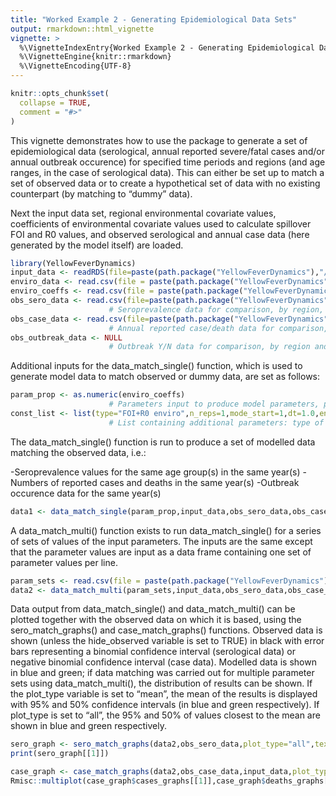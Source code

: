 ```yaml
---
title: "Worked Example 2 - Generating Epidemiological Data Sets"
output: rmarkdown::html_vignette
vignette: >
  %\VignetteIndexEntry{Worked Example 2 - Generating Epidemiological Data Sets}
  %\VignetteEngine{knitr::rmarkdown}
  %\VignetteEncoding{UTF-8}
---
```


```r
knitr::opts_chunk$set(
  collapse = TRUE,
  comment = "#>"
)
```

This vignette demonstrates how to use the package to generate a set of epidemiological data (serological, annual reported severe/fatal cases and/or annual outbreak occurence) for specified time periods and regions (and age ranges, in the case of serological data). This can either be set up to match a set of observed data or to create a hypothetical set of data with no existing counterpart (by matching to "dummy" data).

Next the input data set, regional environmental covariate values, coefficients of environmental covariate values used to calculate spillover FOI and R0 values, and observed serological and annual case data (here generated by the model itself) are loaded.

```r
library(YellowFeverDynamics)
input_data <- readRDS(file=paste(path.package("YellowFeverDynamics"),"/exdata/input_data_example.Rds",sep=""))
enviro_data <- read.csv(file = paste(path.package("YellowFeverDynamics"),"/exdata/enviro_data_example.csv",sep = ""),header = TRUE)
enviro_coeffs <- read.csv(file = paste(path.package("YellowFeverDynamics"),"/exdata/enviro_coeffs_example.csv",sep = ""),header = TRUE)
obs_sero_data <- read.csv(file=paste(path.package("YellowFeverDynamics"),"/exdata/sero_data_example_single.csv",sep=""),header=TRUE)    
                      # Seroprevalence data for comparison, by region, year & age group, in format no. samples/no. positives
obs_case_data <- read.csv(file=paste(path.package("YellowFeverDynamics"),"/exdata/case_data_example_single.csv",sep=""),header=TRUE)    
                      # Annual reported case/death data for comparison, by region and year, in format no. cases/no. deaths
obs_outbreak_data <- NULL
                      # Outbreak Y/N data for comparison, by region and year, in format 0 = no outbreaks, 1 = 1 or more outbreak(s) (here simply set to NULL)
```

Additional inputs for the data_match_single() function, which is used to generate model data to match observed or dummy data, are set as follows:

```r
param_prop <- as.numeric(enviro_coeffs)
                      # Parameters input to produce model parameters, potentially including spillover FOI and R0 by region, severe and fatal case reporting probability
const_list <- list(type="FOI+R0 enviro",n_reps=1,mode_start=1,dt=1.0,enviro_data=enviro_data,R0_fixed_values=NULL,vaccine_efficacy=1.0,p_rep_severe=0.05,p_rep_death=0.1)
                      # List containing additional parameters: type of parameter set used to calculate spillover FOI and R0 (here both calculated from environmental covariates), number of repetitions for which to run model and obtain average outputs, environmental covariate data, fixed R0 values by region used when R0 is not a variable, and values of vaccine efficacy and severe and fatal case reporting probability used when these are not variables set via param_prop
```

The data_match_single() function is run to produce a set of modelled data matching the observed data, i.e.:

-Seroprevalence values for the same age group(s) in the same year(s)
-Numbers of reported cases and deaths in the same year(s)
-Outbreak occurence data for the same year(s)

```r
data1 <- data_match_single(param_prop,input_data,obs_sero_data,obs_case_data,obs_outbreak_data,const_list)
```

A data_match_multi() function exists to run data_match_single() for a series of sets of values of the input parameters. The inputs are the same except that the parameter values are input as a data frame containing one set of parameter values per line. 

```r
param_sets <- read.csv(file = paste(path.package("YellowFeverDynamics"),"/exdata/enviro_coeffs_example2.csv",sep = ""),header = TRUE)
data2 <- data_match_multi(param_sets,input_data,obs_sero_data,obs_case_data,obs_outbreak_data,const_list)
```

Data output from data_match_single() and data_match_multi() can be plotted together with the observed data on which it is based, using the sero_match_graphs() and case_match_graphs() functions. Observed data is shown (unless the hide_observed variable is set to TRUE) in black with error bars representing a binomial confidence interval (serological data) or negative binomial confidence interval (case data). Modelled data is shown in blue and green; if data matching was carried out for multiple parameter sets using data_match_multi(), the distribution of results can be shown. If the plot_type variable is set to "mean", the mean of the results is displayed with 95% and 50% confidence intervals (in blue and green respectively). If plot_type is set to "all", the 95% and 50% of values closest to the mean are shown in blue and green respectively.

```r
sero_graph <- sero_match_graphs(data2,obs_sero_data,plot_type="all",text_size=10,hide_observed=FALSE)
print(sero_graph[[1]])
```

```r
case_graph <- case_match_graphs(data2,obs_case_data,input_data,plot_type="mean",text_size=10,hide_observed=FALSE)
Rmisc::multiplot(case_graph$cases_graphs[[1]],case_graph$deaths_graphs[[1]])
```
